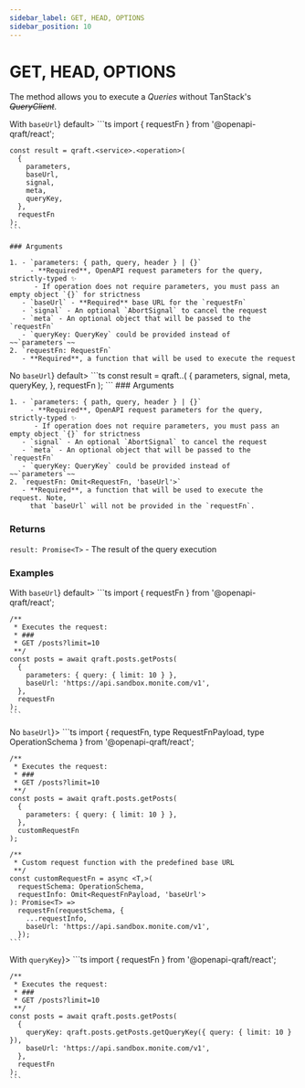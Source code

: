 ```yaml
---
sidebar_label: GET, HEAD, OPTIONS
sidebar_position: 10
---
```



# GET, HEAD, OPTIONS

The method allows you to execute a _Queries_ without TanStack's ~~_QueryClient_~~.

<Tabs>
  <TabItem value="with-base-url" label={<span style={{verticalAlign: 'middle'}}>With <code>baseUrl</code></span>} default>
    ```ts
    import { requestFn } from '@openapi-qraft/react';

    const result = qraft.<service>.<operation>(
      {
        parameters,
        baseUrl,
        signal,
        meta,
        queryKey,
      },
      requestFn
    );
    ```

    ### Arguments

    1. - `parameters: { path, query, header } | {}`
         - **Required**, OpenAPI request parameters for the query, strictly-typed ✨
          - If operation does not require parameters, you must pass an empty object `{}` for strictness
       - `baseUrl` - **Required** base URL for the `requestFn`
       - `signal` - An optional `AbortSignal` to cancel the request
       - `meta` - An optional object that will be passed to the `requestFn`
       - `queryKey: QueryKey` could be provided instead of ~~`parameters`~~
    2. `requestFn: RequestFn`
       - **Required**, a function that will be used to execute the request
  </TabItem>
  <TabItem value="no-base-url" label={<span style={{verticalAlign: 'middle'}}>No <code style={{textDecoration: 'line-through'}}>baseUrl</code></span>} default>
    ```ts
    const result = qraft.<service>.<operation>(
      {
        parameters,
        signal,
        meta,
        queryKey,
      },
      requestFn
    );
    ```
    ### Arguments

    1. - `parameters: { path, query, header } | {}`
         - **Required**, OpenAPI request parameters for the query, strictly-typed ✨
          - If operation does not require parameters, you must pass an empty object `{}` for strictness
       - `signal` - An optional `AbortSignal` to cancel the request
       - `meta` - An optional object that will be passed to the `requestFn`
       - `queryKey: QueryKey` could be provided instead of ~~`parameters`~~
    2. `requestFn: Omit<RequestFn, 'baseUrl'>`
       - **Required**, a function that will be used to execute the request. Note,
         that `baseUrl` will not be provided in the `requestFn`.
  </TabItem>
</Tabs>

### Returns

`result: Promise<T>` - The result of the query execution

### Examples

<Tabs>
  <TabItem value="with-base-url" label={<span style={{verticalAlign: 'middle'}}>With <code>baseUrl</code></span>} default>
    ```ts
    import { requestFn } from '@openapi-qraft/react';

    /**
     * Executes the request:
     * ###
     * GET /posts?limit=10
     **/
    const posts = await qraft.posts.getPosts(
      {
        parameters: { query: { limit: 10 } },
        baseUrl: 'https://api.sandbox.monite.com/v1',
      },
      requestFn
    );
    ```
  </TabItem>
  <TabItem value="no-base-url" label={<span style={{verticalAlign: 'middle'}}>No <code style={{textDecoration: 'line-through'}}>baseUrl</code></span>}>
    ```ts
    import {
      requestFn,
      type RequestFnPayload,
      type OperationSchema
    } from '@openapi-qraft/react';

    /**
     * Executes the request:
     * ###
     * GET /posts?limit=10
     **/
    const posts = await qraft.posts.getPosts(
      {
        parameters: { query: { limit: 10 } },
      },
      customRequestFn
    );

    /**
     * Custom request function with the predefined base URL
     **/
    const customRequestFn = async <T,>(
      requestSchema: OperationSchema,
      requestInfo: Omit<RequestFnPayload, 'baseUrl'>
    ): Promise<T> =>
      requestFn(requestSchema, {
        ...requestInfo,
        baseUrl: 'https://api.sandbox.monite.com/v1',
      });
    ```
  </TabItem>
  <TabItem value="with-query-key" label={<span style={{verticalAlign: 'middle'}}>With <code>queryKey</code></span>}>
    ```ts
    import { requestFn } from '@openapi-qraft/react';

    /**
     * Executes the request:
     * ###
     * GET /posts?limit=10
     **/
    const posts = await qraft.posts.getPosts(
      {
        queryKey: qraft.posts.getPosts.getQueryKey({ query: { limit: 10 } }),
        baseUrl: 'https://api.sandbox.monite.com/v1',
      },
      requestFn
    );
    ```
  </TabItem>
</Tabs>
